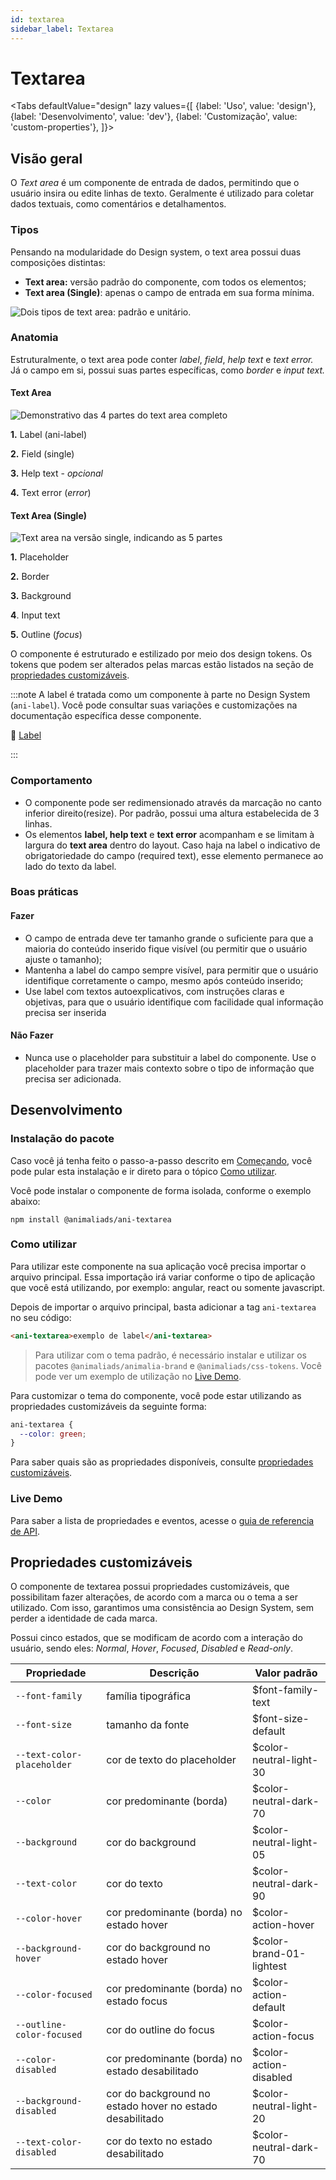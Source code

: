 ```yaml
---
id: textarea
sidebar_label: Textarea
---
```





# Textarea

<Tabs
  defaultValue="design"
  lazy
  values={[
    {label: 'Uso', value: 'design'},
    {label: 'Desenvolvimento', value: 'dev'},
    {label: 'Customização', value: 'custom-properties'},
  ]}>

  <TabItem value="design">

## Visão geral


O *Text area* é um componente de entrada de dados, permitindo que o usuário insira ou edite linhas de texto. Geralmente é utilizado para coletar dados textuais, como comentários e detalhamentos.

### Tipos

Pensando na modularidade do Design system, o text area possui duas composições distintas:

- **Text area:** versão padrão do componente, com todos os elementos;
- **Text area (Single)**: apenas o campo de entrada em sua forma mínima.

<img
  src={textarea_types}
  alt="Dois tipos de text area: padrão e unitário."
/>


### Anatomia

Estruturalmente, o text area pode conter *label*, *field*, *help text* e *text error.* Já o campo em si, possui suas partes específicas, como *border* e *input text.*

#### Text Area

<img
  src={textarea_anatomy}
  alt="Demonstrativo das 4 partes do text area completo"
/>

**1.** Label (ani-label)

**2.** Field (single)

**3.** Help text - *opcional*

**4.** Text error (*error*)


#### Text Area (Single)

<img
  src={textarea_single_anatomy}
  alt="Text area na versão single, indicando as 5 partes"
/>

**1.** Placeholder

**2.** Border

**3.** Background

**4**. Input text

**5.** Outline (*focus*)


O componente é estruturado e estilizado por meio dos design tokens. Os tokens que podem ser alterados pelas marcas estão listados na seção de [propriedades customizáveis](#propriedades-customizáveis).


:::note
A label é tratada como um componente à parte no Design System (`ani-label`). Você pode consultar suas variações e customizações na documentação específica desse componente.

🔗 [Label](/docs/components/label)

:::

### Comportamento

- O componente pode ser redimensionado através da marcação no canto inferior direito(resize). Por padrão, possui uma altura estabelecida de 3 linhas.
- Os elementos **label, help text** e **text error** acompanham e se limitam à largura do **text area** dentro do layout. Caso haja na label o indicativo de obrigatoriedade do campo (required text), esse elemento permanece ao lado do texto da label.


### Boas práticas

#### Fazer

- O campo de entrada deve ter tamanho grande o suficiente para que a maioria do conteúdo inserido fique visível (ou permitir que o usuário ajuste o tamanho);
- Mantenha a label do campo sempre visível, para permitir que o usuário identifique corretamente o campo, mesmo após conteúdo inserido;
- Use label com textos autoexplicativos, com instruções claras e objetivas, para que o usuário identifique com facilidade qual informação precisa ser inserida

#### Não Fazer

- Nunca use o placeholder para substituir a label do componente. Use o placeholder para trazer mais contexto sobre o tipo de informação que precisa ser adicionada.



</TabItem>

<TabItem value="dev">

## Desenvolvimento


### Instalação do pacote

Caso você já tenha feito o passo-a-passo descrito em [Começando](?path=/docs/começando--page),
você pode pular esta instalação e ir direto para o tópico [Como utilizar](#como-utilizar).

Você pode instalar o componente de forma isolada, conforme o exemplo abaixo:

```
npm install @animaliads/ani-textarea
```

### Como utilizar

Para utilizar este componente na sua aplicação você precisa importar o arquivo principal.
Essa importação irá variar conforme o tipo de aplicação que você está utilizando, por exemplo: angular, react ou
somente javascript.

Depois de importar o arquivo principal, basta adicionar a tag `ani-textarea` no seu código:

```html
<ani-textarea>exemplo de label</ani-textarea>
```

> Para utilizar com o tema padrão, é necessário instalar e utilizar os pacotes `@animaliads/animalia-brand`
> e `@animaliads/css-tokens`. Você pode ver um exemplo de utilização no [Live Demo](#live-demo).

Para customizar o tema do componente, você pode estar utilizando as propriedades customizáveis
da seguinte forma:

```css
ani-textarea {
  --color: green;
}
```

Para saber quais são as propriedades disponíveis, consulte [propriedades customizáveis](#propriedades-customizáveis).

### Live Demo

<LiveDemoComponent react="https://stackblitz.com/edit/react-ani-textarea?embed=1&file=src/App.js" />

Para saber a lista de propriedades e eventos, acesse o [guia de referencia de API](/docs/api-textarea--sample).

</TabItem>


  <TabItem value="custom-properties">

## Propriedades customizáveis

O componente de textarea possui propriedades customizáveis, que possibilitam fazer alterações, de acordo com a marca ou o tema a ser utilizado. Com isso, garantimos uma consistência ao Design System, sem perder a identidade de cada marca.

Possui cinco estados, que se modificam de acordo com a interação do usuário, sendo eles: _Normal_, _Hover_, _Focused_, _Disabled_ e _Read-only_.

| Propriedade                | Descrição                                                | Valor padrão             |
| -------------------------- | -------------------------------------------------------- | ------------------------ |
| `--font-family`            | família tipográfica                                      | $font-family-text        |
| `--font-size`              | tamanho da fonte                                         | $font-size-default       |
| `--text-color-placeholder` | cor de texto do placeholder                              | $color-neutral-light-30  |
| `--color`                  | cor predominante (borda)                                 | $color-neutral-dark-70   |
| `--background`             | cor do background                                        | $color-neutral-light-05  |
| `--text-color`             | cor do texto                                             | $color-neutral-dark-90   |
| `--color-hover`            | cor predominante (borda) no estado hover                 | $color-action-hover      |
| `--background-hover`       | cor do background no estado hover                        | $color-brand-01-lightest |
| `--color-focused`          | cor predominante (borda) no estado focus                 | $color-action-default    |
| `--outline-color-focused`  | cor do outline do focus                                  | $color-action-focus      |
| `--color-disabled`         | cor predominante (borda) no estado desabilitado          | $color-action-disabled   |
| `--background-disabled`    | cor do background no estado hover no estado desabilitado | $color-neutral-light-20  |
| `--text-color-disabled`    | cor do texto no estado desabilitado                      | $color-neutral-dark-70   |


</TabItem>
</Tabs>
